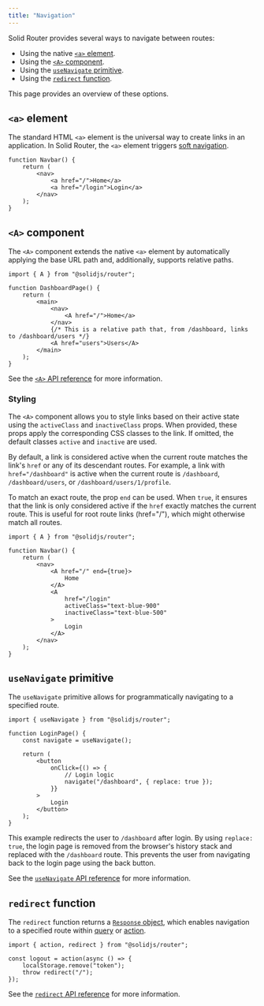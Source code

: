 ---
title: "Navigation"
---

Solid Router provides several ways to navigate between routes:

- Using the native [`<a>` element](https://developer.mozilla.org/en-US/docs/Web/HTML/Element/a).
- Using the [`<A>` component](/solid-router/reference/components/a).
- Using the [`useNavigate` primitive](/solid-router/reference/primitives/use-navigate).
- Using the [`redirect` function](/solid-router/reference/response-helpers/redirect).

This page provides an overview of these options.

## `<a>` element

The standard HTML `<a>` element is the universal way to create links in an application.
In Solid Router, the `<a>` element triggers [soft navigation](/solid-router/reference/components/a#soft-navigation).

```tsx
function Navbar() {
	return (
		<nav>
			<a href="/">Home</a>
			<a href="/login">Login</a>
		</nav>
	);
}
```

## `<A>` component

The `<A>` component extends the native `<a>` element by automatically applying the base URL path and, additionally, supports relative paths.

```tsx
import { A } from "@solidjs/router";

function DashboardPage() {
	return (
		<main>
			<nav>
				<A href="/">Home</a>
			</nav>
			{/* This is a relative path that, from /dashboard, links to /dashboard/users */}
			<A href="users">Users</A>
		</main>
	);
}
```

See the [`<A>` API reference](/solid-router/reference/components/a) for more information.

### Styling

The `<A>` component allows you to style links based on their active state using the `activeClass` and `inactiveClass` props.
When provided, these props apply the corresponding CSS classes to the link.
If omitted, the default classes `active` and `inactive` are used.

By default, a link is considered active when the current route matches the link's `href` or any of its descendant routes.
For example, a link with `href="/dashboard"` is active when the current route is `/dashboard`, `/dashboard/users`, or `/dashboard/users/1/profile`.

To match an exact route, the prop `end` can be used.
When `true`, it ensures that the link is only considered active if the `href` exactly matches the current route.
This is useful for root route links (href="/"), which might otherwise match all routes.

```tsx
import { A } from "@solidjs/router";

function Navbar() {
	return (
		<nav>
			<A href="/" end={true}>
				Home
			</A>
			<A
				href="/login"
				activeClass="text-blue-900"
				inactiveClass="text-blue-500"
			>
				Login
			</A>
		</nav>
	);
}
```

## `useNavigate` primitive

The `useNavigate` primitive allows for programmatically navigating to a specified route.

```tsx
import { useNavigate } from "@solidjs/router";

function LoginPage() {
	const navigate = useNavigate();

	return (
		<button
			onClick={() => {
				// Login logic
				navigate("/dashboard", { replace: true });
			}}
		>
			Login
		</button>
	);
}
```

This example redirects the user to `/dashboard` after login.
By using `replace: true`, the login page is removed from the browser's history stack and replaced with the `/dashboard` route.
This prevents the user from navigating back to the login page using the back button.

See the [`useNavigate` API reference](/solid-router/reference/primitives/use-navigate) for more information.

## `redirect` function

The `redirect` function returns a [`Response` object](https://developer.mozilla.org/en-US/docs/Web/API/Response), which enables navigation to a specified route within [query](/solid-router/reference/data-apis/query) or [action](/solid-router/reference/data-apis/action).

```tsx
import { action, redirect } from "@solidjs/router";

const logout = action(async () => {
	localStorage.remove("token");
	throw redirect("/");
});
```

See the [`redirect` API reference](/solid-router/reference/response-helpers/redirect) for more information.
